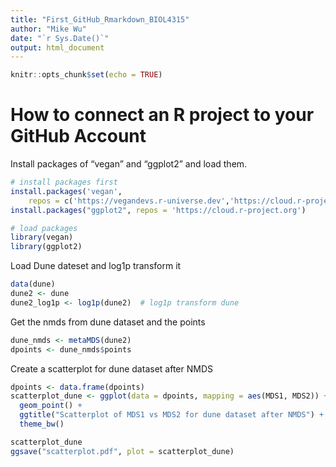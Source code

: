 ```yaml
---
title: "First_GitHub_Rmarkdown_BIOL4315"
author: "Mike Wu"
date: "`r Sys.Date()`"
output: html_document
---
```


```r
knitr::opts_chunk$set(echo = TRUE)
```

# How to connect an R project to your GitHub Account

Install packages of "vegan" and "ggplot2" and load them.
```r
# install packages first
install.packages('vegan',
    repos = c('https://vegandevs.r-universe.dev','https://cloud.r-project.org'))
install.packages("ggplot2", repos = 'https://cloud.r-project.org')

# load packages
library(vegan)
library(ggplot2)

```

Load Dune dateset and log1p transform it
```r
data(dune)
dune2 <- dune
dune2_log1p <- log1p(dune2)  # log1p transform dune

```

Get the nmds from dune dataset and the points
```r
dune_nmds <- metaMDS(dune2)
dpoints <- dune_nmds$points

```

Create a scatterplot for dune dataset after NMDS
```r
dpoints <- data.frame(dpoints)
scatterplot_dune <- ggplot(data = dpoints, mapping = aes(MDS1, MDS2)) +
  geom_point() +
  ggtitle("Scatterplot of MDS1 vs MDS2 for dune dataset after NMDS") + 
  theme_bw()

scatterplot_dune
ggsave("scatterplot.pdf", plot = scatterplot_dune)
```